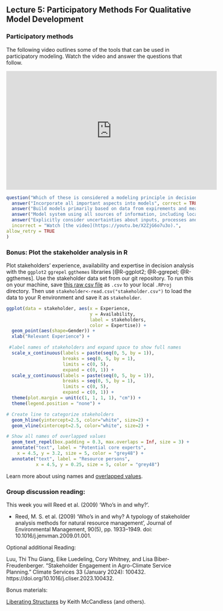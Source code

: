 ## Lecture 5: Participatory Methods For Qualitative Model Development {#participatory_methods}
<!-- [Participatory methods](#participatory_methods) -->

### Participatory methods

The following video outlines some of the tools that can be used in participatory modeling. Watch the video and answer the questions that follow. 

<iframe width="560" height="315" src="https://www.youtube.com/embed/X2ZjG6o7u3o" frameborder="0" allowfullscreen></iframe>

```r
question("Which of these is considered a modeling principle in decision analysis?",
  answer("Incorporate all important aspects into models", correct = TRUE),
  answer("Build models primarily based on data from expirements and measurements"),
  answer("Model system using all sources of information, including local and expert knowledge", correct = TRUE),
  answer("Explicitly consider uncertainties about inputs, processes and outputs", correct = TRUE),
  incorrect = "Watch [the video](https://youtu.be/X2ZjG6o7u3o).",
allow_retry = TRUE
)
```


<!-- Future question: Why might it be useful to think about 'the fox and the hedgehog' when hosting participatory model building workshops?" -->

<!-- ### Stakeholder management -->

<!-- The following video covers some definitions, methods and tools and a case study related to stakeholder management in decision analysis. Please watch the videos and answer the questions that follow. These will be helpful in determining which tools/techniques you might use to identify stakeholders in your decision analysis process. -->

<!-- THis will also work, but not in html ![](https://youtu.be/Xax-JxlmQf0) -->

<!-- Note that the youtube link needs to begin with https://www.youtube.com/embed/ -->

<!-- <iframe width="560" height="315" src="https://www.youtube.com/embed/Xax-JxlmQf0" frameborder="0" allowfullscreen></iframe> -->

<!-- ```{r question-stakeholder-management-01, echo=FALSE} -->
<!-- question("Which of these entities do you think could be a stakeholder?", -->
<!--   answer("Individuals", correct = TRUE), -->
<!--   answer("Groups", correct = TRUE), -->
<!--   answer("Non-human entities like forests", correct = TRUE), -->
<!--  answer("None of these could be a stakeholder"), -->
<!--   incorrect = "Watch [the video](https://youtu.be/Xax-JxlmQf0) at slide 6 and try again.", -->
<!-- allow_retry = TRUE -->
<!-- ) -->
<!-- ``` -->


<!-- ```{r question-stakeholder-management-02, echo=FALSE} -->
<!-- question("What could you do if there are too many experts identified?", -->
<!-- answer("Keep them all"), -->
<!-- answer("Randomly select a few"), -->
<!-- answer("Use criteria to categorize them and select a  representative group", correct = TRUE), -->
<!--   incorrect = "Watch [the video](https://youtu.be/Xax-JxlmQf0) and try again.", -->
<!-- allow_retry = TRUE -->
<!-- ) -->
<!-- ``` -->

### Bonus: Plot the stakeholder analysis in R

Plot stakeholders' experience, availability and expertise in decision analysis with the `ggplot2` `ggrepel` `ggthemes` libraries [@R-ggplot2; @R-ggrepel; @R-ggthemes]. Use the stakeholder data set from our git repository. To run this on your machine, save [this raw csv file](https://raw.githubusercontent.com/CWWhitney/Decision_Analysis_Course/main/data/stakeholder.csv) as `.csv` to your local `.RProj` directory. Then use `stakeholder<-read.csv("stakeholder.csv")` to load the data to your R environment and save it as `stakeholder`.

```r

ggplot(data = stakeholder, aes(x = Experience,
                               y = Availability,
                               label = stakeholders,
                               color = Expertise)) +
  geom_point(aes(shape=Gender)) +
  xlab("Relevant Experience") +

 #label names of stakeholders and expand space to show full names
  scale_x_continuous(labels = paste(seq(0, 5, by = 1)),
                     breaks = seq(0, 5, by = 1),
                     limits = c(0, 5),
                     expand = c(0, 1)) +
  scale_y_continuous(labels = paste(seq(0, 5, by = 1)),
                     breaks = seq(0, 5, by = 1),
                     limits = c(0, 5),
                     expand = c(0, 1)) +
  theme(plot.margin = unit(c(1, 1, 1, 1), "cm")) +
  theme(legend.position = "none") +

# Create line to categorize stakeholders
  geom_hline(yintercept=2.5, color="white", size=2) +
  geom_vline(xintercept=2.5, color="white", size=2) +

# Show all names of overlapped values
  geom_text_repel(box.padding = 0.3, max.overlaps = Inf, size = 3) +
  annotate("text", label = "Potential core experts",
    x = 4.5, y = 3.2, size = 5, color = "grey48") +
  annotate("text", label = "Resource persons",
           x = 4.5, y = 0.25, size = 5, color = "grey48")
```

Learn more about using names and [overlapped values](https://ggrepel.slowkow.com/articles/examples.html).

### Group discussion reading: 

This week you will Reed et al. (2009) ‘Who's in and why?'.

- Reed, M. S. et al. (2009) ‘Who's in and why? A typology of stakeholder analysis methods for natural resource management’, Journal of Environmental Management, 90(5), pp. 1933–1949. doi: 10.1016/j.jenvman.2009.01.001.

Optional additional Reading: 

Luu, Thi Thu Giang, Eike Luedeling, Cory Whitney, and Lisa Biber-Freudenberger. “Stakeholder Engagement in Agro-Climate Service Planning.” Climate Services 33 (January 2024): 100432. https://doi.org/10.1016/j.cliser.2023.100432.

Bonus materials: 

[Liberating Structures](http://www.liberatingstructures.com/) by Keith McCandless (and others). 